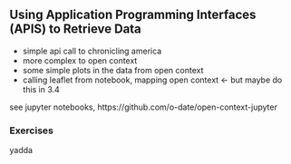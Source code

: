## Using Application Programming Interfaces (APIS) to Retrieve Data





+ simple api call to chronicling america
+ more complex to open context
+ some simple plots in the data from open context
+ calling leaflet from notebook, mapping open context <- but maybe do this in 3.4

see jupyter notebooks, https://github.com/o-date/open-context-jupyter 



### Exercises

yadda

